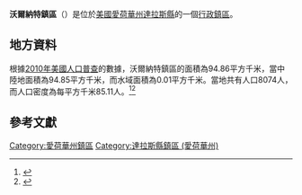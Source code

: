 {{noteTA
|G1=USState
|G2=地名
|G3=Unit
}}
{{Infobox settlement
|official_name            = 沃爾納特鎮區
|native_name = Walnut Township
|settlement_type          = [[行政鎮區|行政鎮區]]
|image_skyline            = 
|imagesize                = 
|image_map                = Map highlighting Walnut Township, Dallas County, Iowa.svg
|mapsize                  = 250px
|pushpin_map  =USA Iowa
|pushpin_label = 沃爾納特鎮區
|pushpin_label_position   = top
|pushpin_map_caption      = 沃爾納特鎮區在愛荷華州的位置
|subdivision_type         = [[世界政區索引|國家]]
|subdivision_type1        = [[美国州份|州份]]
|subdivision_type2        = [[愛荷華州行政区划|縣]]
|subdivision_name         = [[美国|美国]]
|subdivision_name1        = [[愛荷華州|愛荷華州]]
|subdivision_name2        = [[達拉斯縣_(愛荷華州)|達拉斯縣]]
|elevation_ft             = 1017
|elevation_m              = 310
|timezone                 = [[北美中部時區|北美中部時區]]
|area_total_km2           = 94.86
|area_land_km2            = 94.85
|area_water_km2           = 0.01
|area_total_sq_mi         = 
|area_land_sq_mi          = 
|area_water_sq_mi         = 
|population_as_of         = [[2010年美國人口普查|2010]]
|population_footnotes     = 
|population_total         = 8074
|population_density_km2   = auto
|population_density_sq_mi = auto
|utc_offset               = -6
|coordinates              = {{coord|41|38|15|N|93|52|43|W|type:city_region:US-AL_source:GNS-enwiki|display=inline,title}}
| coor_pinpoint           = 
| coordinates_footnotes   = 
|timezone_DST             = CDT
|utc_offset_DST           = -5
|postal_code_type         = [[美國郵區編號|郵區編號]]
|postal_code              = 
|area_code                = {{link-en|电话区号515|Area code 515|515}}
|blank_name = [[地名信息系统|GNIS ID]]
|blank_info = 468884
}}
'''沃爾納特鎮區'''（{{lang-en|Walnut Township}}）是位於[[美國|美國]][[愛荷華州|愛荷華州]][[達拉斯縣_(愛荷華州)|達拉斯縣]]的一個[[行政鎮區|行政鎮區]]。

== 地方資料 ==
根據[[2010年美國人口普查|2010年美國人口普查]]的數據，沃爾納特鎮區的面積為94.86平方千米，當中陸地面積為94.85平方千米，而水域面積為0.01平方千米。當地共有人口8074人，而人口密度為每平方千米85.11人。<ref name="GR8">{{cite web|url=http://factfinder2.census.gov|publisher=[[美国人口调查局|美国人口调查局]]|accessdate=2011-05-14|title=American FactFinder|archive-date=2013-09-11|archive-url=https://web.archive.org/web/20130911234518/http://factfinder2.census.gov/|dead-url=no}}</ref><ref>{{cite web|url=https://www.citypopulation.de/en/usa/iowa/admin/|title=USA: Iowa (Counties and Townships) - City Population}}</ref>

== 參考文獻 ==
{{reflist}}

{{達拉斯縣 (愛荷華州)}}

{{DEFAULTSORT:Walnut Township}}
[[Category:愛荷華州鎮區|Category:愛荷華州鎮區]]
[[Category:達拉斯縣鎮區_(愛荷華州)|Category:達拉斯縣鎮區 (愛荷華州)]]

{{Iowa-geo-stub}}